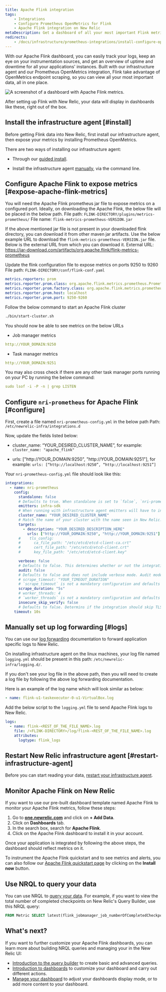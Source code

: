 ```yaml
---
title: Apache Flink integration
tags:
    - Integrations
    - Configure Prometheus OpenMetrics for Flink
    - Apache Flink integration on New Relic
metaDescription: Get a dashboard of all your most important Flink metrics with our quickstart.
redirects:
    - /docs/infrastructure/prometheus-integrations/install-configure-openmetrics/install-apache-flink/
---
```



With our Apache Flink dashboard, you can easily track your logs, keep an eye on your instrumentation sources, and get an overview of uptime and downtime for all your applications' instances. Built with our infrastructure agent and our Prometheus OpenMetrics integration, Flink <InlinePopover type="dashboards" /> take advantage of OpenMetrics endpoint scraping, so you can view all your most important data, all in one place.

<img
    src={dashboardsApacheFlinkQuickstart}
    title="Apache Flink dashboard landing page"
    alt="A screenshot of a dashboard with Apache Flink metrics."
/>
<figcaption>
After setting up Flink with New Relic, your data will display in dashboards like these, right out of the box. 
</figcaption> 

## Install the infrastructure agent [#install]

Before getting Flink data into New Relic, first install our infrastructure agent, then expose your metrics by installing Prometheus OpenMetrics.

There are two ways of installing our infrastructure agent:

* Through our [guided install](https://one.newrelic.com/nr1-core?state=5e236fa2-fbfd-1f53-e55d-9241d2a73068). 

* Install the infrastructure agent [manually](/docs/infrastructure/install-infrastructure-agent/linux-installation/install-infrastructure-monitoring-agent-linux), via the command line.

## Configure Apache Flink to expose metrics [#expose-apache-flink-metrics]
You will need the Apache Flink prometheus jar file to expose metrics on a configured port. Ideally, on downloading the Apache Flink, the below file will be placed in the below path.
File path: `FLINK-DIRECTORY/plugins/metrics-prometheus/`
File name: `flink-metrics-prometheus-VERSION.jar`

If the above mentioned jar file is not present in your downloaded flink directory, you can download it from other maven jar artifacts. Use the below example URL to download the `flink-metrics-prometheus-VERSION.jar` file. Below is the external URL from which you can download it.
External URL: https://jar-download.com/artifacts/org.apache.flink/flink-metrics-prometheus

Update the flink configuration file to expose metrics on ports 9250 to 9260
File path: `FLINK-DIRECTORY/conf/flink-conf.yaml`

```yml
metrics.reporters: prom
metrics.reporter.prom.class: org.apache.flink.metrics.prometheus.PrometheusReporter
metrics.reporter.prom.factory.class: org.apache.flink.metrics.prometheus.PrometheusReporterFactory
metrics.reporter.prom.host: localhost
metrics.reporter.prom.port: 9250-9260
```

Follow the below command to start an Apache Flink cluster

```bash
./bin/start-cluster.sh
```

You should now be able to see metrics on the below URLs
- Job manager metrics
```yml
http://YOUR_DOMAIN:9250
```
- Task manager metrics
```yml
http://YOUR_DOMAIN:9251
```
You may also cross check if there are any other task manager ports running on your PC by running the below command:

```yml
sudo lsof -i -P -n | grep LISTEN
```

## Configure `nri-prometheus` for Apache Flink [#configure]

First, create a file named `nri-prometheus-config.yml` in the below path
Path: `/etc/newrelic-infra/integrations.d`

Now, update the fields listed below:

* cluster_name: “YOUR_DESIRED_CLUSTER_NAME”, for example: `cluster_name: "apache_flink"`

* urls: ["http://YOUR_DOMAIN:9250", "http://YOUR_DOMAIN:9251"], for example: `urls: [“http://localhost:9250”, “http://localhost:9251”]`

Your `nri-prometheus-config.yml` file should look like this:

```yml
integrations:
  - name: nri-prometheus
    config:
      standalone: false
      # Defaults to true. When standalone is set to `false`, `nri-prometheus` requires an infrastructure agent to send data.
      emitters: infra-sdk
      # When running with infrastructure agent emitters will have to include infra-sdk
      cluster_name: "YOUR_DESIRED_CLUSTER_NAME"
      # Match the name of your cluster with the name seen in New Relic. 
      targets:
        - description: "YOUR_DESIRED_DESCRIPTION_HERE"
          urls: ["http://YOUR_DOMAIN:9250", "http://YOUR_DOMAIN:9251"]
      #    tls_config:
      #      ca_file_path: "/etc/etcd/etcd-client-ca.crt"
      #      cert_file_path: "/etc/etcd/etcd-client.crt"
      #      key_file_path: "/etc/etcd/etcd-client.key"

      verbose: false
      # Defaults to false. This determines whether or not the integration should run in verbose mode.
      audit: false
      # Defaults to false and does not include verbose mode. Audit mode logs the uncompressed data sent to New Relic and can lead to a high log volume.
      # scrape_timeout: "YOUR_TIMEOUT_DURATION"
      # `scrape_timeout` is not a mandatory configuration and defaults to 30s. The HTTP client timeout when fetching data from endpoints.
      scrape_duration: "5s"
      # worker_threads: 4
      # `worker_threads` is not a mandatory configuration and defaults to `4` for clusters with more than 400 endpoints. Slowly increase the worker thread until scrape time falls between the desired `scrape_duration`. Note: Increasing this value too much results in huge memory consumption if too many metrics are scraped at once.
      insecure_skip_verify: false
      # Defaults to false. Determins if the integration should skip TLS verification or not.
    timeout: 10s
```

## Manually set up log forwarding [#logs]

You can use our [log forwarding](https://docs.newrelic.com/docs/logs/forward-logs/forward-your-logs-using-infrastructure-agent/) documentation to forward application specific logs to New Relic.

On installing infrastructure agent on the linux machines, your log file named `logging.yml` should be present in this path: `/etc/newrelic-infra/logging.d/`.

If you don't see your log file in the above path, then you will need to create a log file by following the above log forwarding documentation.

Here is an example of the log name which will look similar as below:

```yml
- name: flink-u1-taskexecutor-0-u1-VirtualBox.log
```

Add the below script to the `logging.yml` file to send Apache Flink logs to New Relic.

```yml
logs:
  - name: flink-<REST_OF_THE_FILE_NAME>.log 
    file: /<FLINK-DIRECTORY>/log/flink-<REST_OF_THE_FILE_NAME>.log
    attributes:
      logtype: flink_logs
```

## Restart New Relic infrastructure agent [#restart-infrastructure-agent]

Before you can start reading your data, [restart your infrastructure agent](/docs/infrastructure/install-infrastructure-agent/manage-your-agent/start-stop-restart-infrastructure-agent/).


## Monitor Apache Flink on New Relic

If you want to use our pre-built dashboard template named Apache Flink to monitor your Apache Flink metrics, follow these steps:

1. Go to **[one.newrelic.com](https://one.newrelic.com/)** and click on **+ Add Data**.
2. Click on **Dashboards** tab.
3. In the search box, search for **Apache Flink**.
4. Click on the Apache Flink dashboard to install it in your account.

Once your application is integrated by following the above steps, the dashboard should reflect metrics on it.

To instrument the Apache Flink quickstart and to see metrics and alerts, you can also follow our [Apache Flink quickstart page](https://newrelic.com/instant-observability/apache-flink) by clicking on the **Install now** button.

## Use NRQL to query your data

You can use NRQL to [query your data](/docs/apis/nerdgraph/examples/nerdgraph-nrql-tutorial/). For example, if you want to view the total number of completed checkpoints on New Relic's Query Builder, use this NRQL query:

```sql
FROM Metric SELECT latest(flink_jobmanager_job_numberOfCompletedCheckpoints) AS 'Number of Completed Checkpoints'
```

## What's next?

If you want to further customize your Apache Flink dashboards, you can learn more about building NRQL queries and managing your <InlinePopover type="dashboards" /> in the New Relic UI:

* [Introduction to the query builder](/docs/query-your-data/explore-query-data/query-builder/introduction-query-builder) to create basic and advanced queries.
* [Introduction to dashboards](/docs/query-your-data/explore-query-data/dashboards/introduction-dashboards) to customize your dashboard and carry out different actions.
* [Manage your dashboard](/docs/query-your-data/explore-query-data/dashboards/manage-your-dashboard) to adjust your dashboards display mode, or to add more content to your dashboard. 

